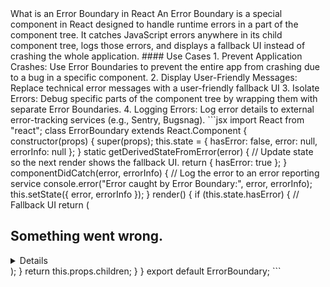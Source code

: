 
<Section>
  <Section.Back />
  <Section.Header>
    <Section.Title>What is an Error Boundary in React</Section.Title>
    <Section.Description>
      An Error Boundary is a special component in React designed to handle
      runtime errors in a part of the component tree. It catches JavaScript
      errors anywhere in its child component tree, logs those errors, and
      displays a fallback UI instead of crashing the whole application.
    </Section.Description>
  </Section.Header>
  #### Use Cases 
  <Section.Description>
    1. Prevent Application Crashes: Use Error Boundaries to prevent the entire app from crashing due to a bug in a specific component.
    2. Display User-Friendly Messages: Replace technical error messages with a user-friendly fallback UI
    3. Isolate Errors: Debug specific parts of the component tree by wrapping them with separate Error Boundaries.
    4. Logging Errors: Log error details to external error-tracking services (e.g., Sentry, Bugsnag).
  </Section.Description>
  <Section.Code>
      ```jsx
      import React from "react";
      class ErrorBoundary extends React.Component {
        constructor(props) {
          super(props);
          this.state = { hasError: false, error: null, errorInfo: null };
        }
        static getDerivedStateFromError(error) {
          // Update state so the next render shows the fallback UI.
          return { hasError: true };
        }
        componentDidCatch(error, errorInfo) {
          // Log the error to an error reporting service
          console.error("Error caught by Error Boundary:", error, errorInfo);
          this.setState({ error, errorInfo });
        }
        render() {
          if (this.state.hasError) {
            // Fallback UI
            return (
              <div>
                <h1>Something went wrong.</h1>
                <details style={{ whiteSpace: "pre-wrap" }}>
                  {this.state.error && this.state.error.toString()}
                  <br />
                  {this.state.errorInfo.componentStack}
                </details>
              </div>
            );
          }
          return this.props.children;
        }
      }
      export default ErrorBoundary;
      ```
  </Section.Code>

</Section>
